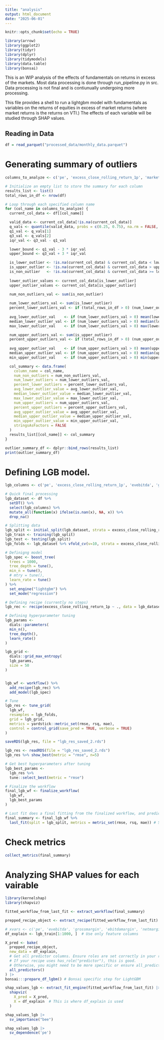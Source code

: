 ```yaml
---
title: "analysis"
output: html_document
date: "2025-06-01"
---
```


```r
knitr::opts_chunk$set(echo = TRUE)
```

```r
library(arrow)
library(ggplot2)
library(tidyr)
library(dplyr)
library(tidymodels)
library(data.table)
library(bonsai)
```

This is an WIP analysis of the effects of fundamentals on returns in excess of the markets. 
Most data processing is done through run_pipeline.py in src. Data processing is not final and is contiunually undergoing more processing. 

This file provides a shell to run a lightgbm model with fundamentals as variables on the returns of equities in excess of market returns (where market returns is the returns on VTI.) The effects of each variable will be studied through SHAP values. 

## Reading in Data

```r
df = read_parquet("processed_data/monthly_data.parquet")
```

# Generating summary of outliers
```r
columns_to_analyze <- c('pe', 'excess_close_rolling_return_1p', 'market_close_rolling_return_1p', 'evebitda', 'grossmargin', 'ebitdamargin', 'netmargin', 'currentratio')

# Initialize an empty list to store the summary for each column
results_list <- list()
total_rows_in_df <- nrow(df)

# Loop through each specified column name
for (col_name in columns_to_analyze) {
  current_col_data <- df[[col_name]]

  valid_data <- current_col_data[!is.na(current_col_data)]
  q_vals <- quantile(valid_data, probs = c(0.25, 0.75), na.rm = FALSE, type = 7)
  q1_val <- q_vals[1]
  q3_val <- q_vals[2]
  iqr_val <- q3_val - q1_val

  lower_bound <- q1_val - 3 * iqr_val
  upper_bound <- q3_val + 3 * iqr_val

  is_lower_outlier <- !is.na(current_col_data) & current_col_data < lower_bound
  is_upper_outlier <- !is.na(current_col_data) & current_col_data > upper_bound
  is_non_outlier   <- !is.na(current_col_data) & current_col_data >= lower_bound & current_col_data <= upper_bound
  
  lower_outlier_values <- current_col_data[is_lower_outlier]
  upper_outlier_values <- current_col_data[is_upper_outlier]

  num_non_outliers_val <- sum(is_non_outlier)
  
  num_lower_outliers_val <- sum(is_lower_outlier)
  percent_lower_outliers_val <- if (total_rows_in_df > 0) (num_lower_outliers_val / total_rows_in_df) else 0
  
  avg_lower_outlier_val    <- if (num_lower_outliers_val > 0) mean(lower_outlier_values) else NA_real_
  median_lower_outlier_val <- if (num_lower_outliers_val > 0) median(lower_outlier_values) else NA_real_
  max_lower_outlier_val    <- if (num_lower_outliers_val > 0) max(lower_outlier_values) else NA_real_ 

  num_upper_outliers_val <- sum(is_upper_outlier)
  percent_upper_outliers_val <- if (total_rows_in_df > 0) (num_upper_outliers_val / total_rows_in_df) else 0
  
  avg_upper_outlier_val    <- if (num_upper_outliers_val > 0) mean(upper_outlier_values) else NA_real_
  median_upper_outlier_val <- if (num_upper_outliers_val > 0) median(upper_outlier_values) else NA_real_
  min_upper_outlier_val    <- if (num_upper_outliers_val > 0) min(upper_outlier_values) else NA_real_

  col_summary <- data.frame(
    column_name = col_name,
    num_non_outliers = num_non_outliers_val,
    num_lower_outliers = num_lower_outliers_val,
    percent_lower_outliers = percent_lower_outliers_val,
    avg_lower_outlier_value = avg_lower_outlier_val,
    median_lower_outlier_value = median_lower_outlier_val,
    max_lower_outlier_value = max_lower_outlier_val,
    num_upper_outliers = num_upper_outliers_val,
    percent_upper_outliers = percent_upper_outliers_val,
    avg_upper_outlier_value = avg_upper_outlier_val,
    median_upper_outlier_value = median_upper_outlier_val,
    min_upper_outlier_value = min_upper_outlier_val,
    stringsAsFactors = FALSE
  )
  results_list[[col_name]] <- col_summary
}

outlier_summary_df <- dplyr::bind_rows(results_list)
print(outlier_summary_df)
```

# Defining LGB model.

```r
lgb_columns <- c('pe', 'excess_close_rolling_return_1p', 'evebitda', 'grossmargin', 'ebitdamargin', 'netmargin', 'currentratio')

# Quick final processing
lgb_dataset <- df %>%
  setDT() %>%
  select(lgb_columns) %>%
  mutate_all(function(x) ifelse(is.nan(x), NA, x)) %>%
  drop_na()

# Splitting data
lgb_split <- initial_split(lgb_dataset, strata = excess_close_rolling_return_1p)
lgb_train <- training(lgb_split)
lgb_test <- testing(lgb_split)
lgb_folds <- lgb_dataset %>% vfold_cv(v=10, strata = excess_close_rolling_return_1p)

# Definigng model
lgb_spec <- boost_tree(
  trees = 1000,
  tree_depth = tune(),
  min_n = tune(),
  # mtry = tune(),
  learn_rate = tune()
) %>%
  set_engine("lightgbm") %>%
  set_mode("regression")

# Defining recipe (currently no steps)
lgb_rec <- recipe(excess_close_rolling_return_1p ~ ., data = lgb_dataset)

# Defining hyperparameter tuning
lgb_params <-
  dials::parameters(
  min_n(),
  tree_depth(),
  learn_rate()
)

lgb_grid <-
  dials::grid_max_entropy(
  lgb_params,
  size = 50
)


lgb_wf <- workflow() %>%
  add_recipe(lgb_rec) %>%
  add_model(lgb_spec)

# Tune
lgb_res <- tune_grid(
  lgb_wf,
  resamples = lgb_folds,
  grid = lgb_grid,
  metrics = yardstick::metric_set(rmse, rsq, mae),
  control = control_grid(save_pred = TRUE, verbose = TRUE)
)

saveRDS(lgb_res, file = "lgb_res_saved_2.rds")
```

```r
lgb_res <- readRDS(file = "lgb_res_saved_2.rds")
lgb_res %>% show_best(metric = "rmse", n=5)

# Get best hyperparameters after tuning
lgb_best_params <-
  lgb_res %>%
  tune::select_best(metric = "rmse")

# Finalize the workflow 
final_lgb_wf <- finalize_workflow(
  lgb_wf,
  lgb_best_params
)

# Last fit does a final fitting from the finalized workflow, and predicts on the test data as defined by the split. 
final_summary <- final_lgb_wf %>%
  last_fit(split = lgb_split, metrics = metric_set(rmse, rsq, mae)) # Specify your metrics
```

# Check metrics
```r
collect_metrics(final_summary)
```


# Analyzing SHAP values for each vairable
```r
library(kernelshap)
library(shapviz)
```

```r
fitted_workflow_from_last_fit <- extract_workflow(final_summary)

prepped_recipe_object <- extract_recipe(fitted_workflow_from_last_fit)

# xvars <- c('pe', 'evebitda', 'grossmargin', 'ebitdamargin', 'netmargin', 'currentratio')
df_explain <- lgb_train[1:1000, ]  # Use only feature columns

X_pred <- bake(
  prepped_recipe_object,
  new_data = df_explain,
  # Get all predictor columns. Ensure roles are set correctly in your recipe.
  # If your recipe uses has_role("predictor"), this is good.
  # Otherwise, you might need to be more specific or ensure all_predictors() works as expected.
  all_predictors()
) |>
bonsai:::prepare_df_lgbm() # Bonsai specific step for LightGBM

shap_values_lgb <- extract_fit_engine(fitted_workflow_from_last_fit) |>
  shapviz(
    X_pred = X_pred,
    X = df_explain  # This is where df_explain is used
  )

```

```r
shap_values_lgb |> 
  sv_importance("bee")

shap_values_lgb |> 
  sv_dependence('pe')
```

